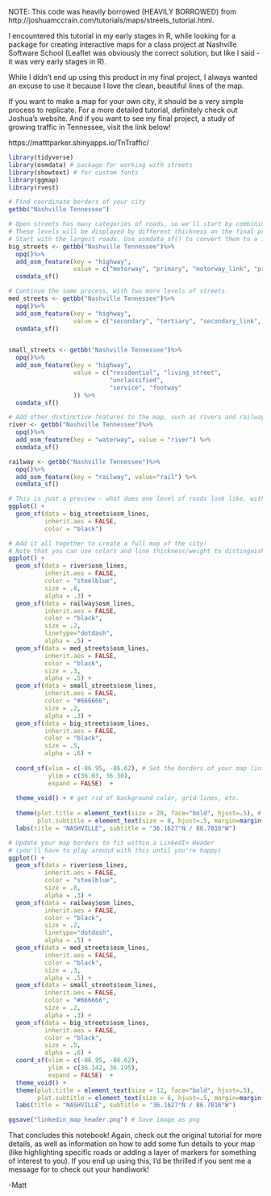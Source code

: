 NOTE: This code was heavily borrowed (HEAVILY BORROWED) from http://joshuamccrain.com/tutorials/maps/streets_tutorial.html.

I encountered this tutorial in my early stages in R, while looking for a package for creating
interactive maps for a class project at Nashville Software School (Leaflet was obviously the correct
solution, but like I said - it was very early stages in R).

While I didn't end up using this product in my final project, I always wanted an excuse to use it
because I love the clean, beautiful lines of the map. 

If you want to make a map for your own city, it should be a very simple process to replicate. 
For a more detailed tutorial, definitely check out Joshua's website. And if you want to see my
final project, a study of growing traffic in Tennessee, visit the link below!

https://matttparker.shinyapps.io/TnTraffic/


```r
library(tidyverse)
library(osmdata) # package for working with streets
library(showtext) # for custom fonts
library(ggmap)
library(rvest)
```

```r
# Find coordinate borders of your city
getbb("Nashville Tennessee")
```

```r
# Open streets has many categories of roads, so we'll start by combining them into just a few levels.
# These levels will be displayed by different thickness on the final product.
# Start with the largest roads. Use osmdata_sf() to convert them to a form which ggmap can read.
big_streets <- getbb("Nashville Tennessee")%>%
  opq()%>%
  add_osm_feature(key = "highway", 
                  value = c("motorway", "primary", "motorway_link", "primary_link")) %>%
  osmdata_sf()
```

```r
# Continue the same process, with two more levels of streets.
med_streets <- getbb("Nashville Tennessee")%>%
  opq()%>%
  add_osm_feature(key = "highway", 
                  value = c("secondary", "tertiary", "secondary_link", "tertiary_link")) %>%
  osmdata_sf()


small_streets <- getbb("Nashville Tennessee")%>%
  opq()%>%
  add_osm_feature(key = "highway", 
                  value = c("residential", "living_street",
                            "unclassified",
                            "service", "footway"
                  )) %>%
  osmdata_sf()
```

```r
# Add other distinctive features to the map, such as rivers and railways.
river <- getbb("Nashville Tennessee")%>%
  opq()%>%
  add_osm_feature(key = "waterway", value = "river") %>%
  osmdata_sf()
```

```r
railway <- getbb("Nashville Tennessee")%>%
  opq()%>%
  add_osm_feature(key = "railway", value="rail") %>%
  osmdata_sf()
```

```r
# This is just a preview - what does one level of roads look like, with no additional formatting?
ggplot() +
  geom_sf(data = big_streets$osm_lines,
          inherit.aes = FALSE,
          color = "black")
```

```r
# Add it all together to create a full map of the city!
# Note that you can use colors and line thickness/weight to distinguish the levels we already created.
ggplot() +
  geom_sf(data = river$osm_lines,
          inherit.aes = FALSE,
          color = "steelblue",
          size = .8,
          alpha = .3) +
  geom_sf(data = railway$osm_lines,
          inherit.aes = FALSE,
          color = "black",
          size = .2,
          linetype="dotdash",
          alpha = .5) +
  geom_sf(data = med_streets$osm_lines,
          inherit.aes = FALSE,
          color = "black",
          size = .3,
          alpha = .5) +
  geom_sf(data = small_streets$osm_lines,
          inherit.aes = FALSE,
          color = "#666666",
          size = .2,
          alpha = .3) +
  geom_sf(data = big_streets$osm_lines,
          inherit.aes = FALSE,
          color = "black",
          size = .5,
          alpha = .6) +
  
  coord_sf(xlim = c(-86.95, -86.62), # Set the borders of your map (influenced the getbb() from above)
           ylim = c(36.03, 36.30),
           expand = FALSE)  +
  
  theme_void() + # get rid of background color, grid lines, etc.
  
  theme(plot.title = element_text(size = 20, face="bold", hjust=.5), # Add a title to your map
        plot.subtitle = element_text(size = 8, hjust=.5, margin=margin(2, 0, 5, 0))) +
  labs(title = "NASHVILLE", subtitle = "36.1627°N / 86.7816°W")
```

```r
# Update your map borders to fit within a LinkedIn Header 
# (you'll have to play around with this until you're happy)
ggplot() +
  geom_sf(data = river$osm_lines,
          inherit.aes = FALSE,
          color = "steelblue",
          size = .8,
          alpha = .3) +
  geom_sf(data = railway$osm_lines,
          inherit.aes = FALSE,
          color = "black",
          size = .2,
          linetype="dotdash",
          alpha = .5) +
  geom_sf(data = med_streets$osm_lines,
          inherit.aes = FALSE,
          color = "black",
          size = .3,
          alpha = .5) +
  geom_sf(data = small_streets$osm_lines,
          inherit.aes = FALSE,
          color = "#666666",
          size = .2,
          alpha = .3) +
  geom_sf(data = big_streets$osm_lines,
          inherit.aes = FALSE,
          color = "black",
          size = .5,
          alpha = .6) +
  coord_sf(xlim = c(-86.95, -86.62), 
           ylim = c(36.142, 36.195),
           expand = FALSE)  +
  theme_void() + 
  theme(plot.title = element_text(size = 12, face="bold", hjust=.5),
        plot.subtitle = element_text(size = 6, hjust=.5, margin=margin(2, 0, 5, 0))) +
  labs(title = "NASHVILLE", subtitle = "36.1627°N / 86.7816°W")

ggsave("linkedin_map_header.png") # Save image as png
```


That concludes this notebook! Again, check out the original tutorial for more details,
as well as information on how to add some fun details to your map (like highlighting specific
roads or adding a layer of markers for something of interest to you). If you end up using this,
I'd be thrilled if you sent me a message for to check out your handiwork!

-Matt



